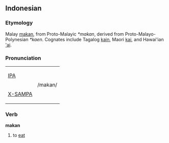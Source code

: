 == Indonesian ==
===Etymology===
Malay [[makan]], from Proto-Malayic ''*makan'', derived from Proto-Malayo-Polynesian ''*kaen''.  Cognates include Tagalog [[kain]], Maori [[kai]], and Hawai'ian [['ai]].

===Pronunciation===
{| border=1 cellpadding=5
| [[w:IPA|IPA]] 
|rowspan=2| /makan/
|-
| [[w:X-SAMPA|X-SAMPA]]
|}


===Verb===
'''makan'''
# to [[eat]]